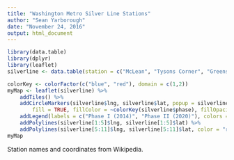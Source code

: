 ```yaml
---
title: "Washington Metro Silver Line Stations"
author: "Sean Yarborough"
date: "November 24, 2016"
output: html_document
---
```


```r
library(data.table)
library(dplyr)
library(leaflet)
silverline <- data.table(station = c("McLean", "Tysons Corner", "Greensboro", "Spring Hill", "Wiehle-Reston East", "Reston Town Center", "Herndon", "Innovation Center", "Washington Dulles Int'l Airport", "Loudoun Gateway", "Ashburn"), lat = c(38.92434, 38.92063, 38.9215, 38.929167, 38.94786, 38.952778, 38.9528, 38.961944, 38.955833, 38.992778, 39.0046), lng = c(-77.21048, -77.22193, -77.2344, -77.241944, -77.34041, -77.360278, -77.3852, -77.419167, -77.447778, -77.461667, -77.4909), phase = c(1, 1, 1, 1, 1, 2, 2, 2, 2, 2, 2))
```

```r
colorKey <- colorFactor(c("blue", "red"), domain = c(1,2))
myMap <- leaflet(silverline) %>%
    addTiles() %>%
    addCircleMarkers(silverline$lng, silverline$lat, popup = silverline$station, color = ~colorKey(silverline$phase), radius = 8,
        fill = TRUE, fillColor = ~colorKey(silverline$phase), fillOpacity = 0.5, stroke = FALSE) %>%
    addLegend(labels = c("Phase I (2014)", "Phase II (2020)"), colors = c("blue", "red")) %>%
    addPolylines(silverline[1:5]$lng, silverline[1:5]$lat) %>%
    addPolylines(silverline[5:11]$lng, silverline[5:11]$lat, color = "red")
myMap
```
Station names and coordinates from Wikipedia.
